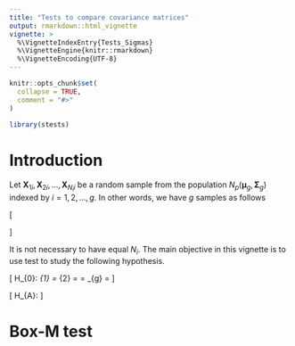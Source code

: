 ```yaml
---
title: "Tests to compare covariance matrices"
output: rmarkdown::html_vignette
vignette: >
  %\VignetteIndexEntry{Tests_Sigmas}
  %\VignetteEngine{knitr::rmarkdown}
  %\VignetteEncoding{UTF-8}
---
```


```r
knitr::opts_chunk$set(
  collapse = TRUE,
  comment = "#>"
)
```

```r
library(stests)
```

# Introduction

Let $\mathbf{X}_{1i}, \mathbf{X}_{2i}, \ldots, \mathbf{X}_{N_i i}$ be a random sample from the population 
$N_p(\boldsymbol{\mu}_g, \boldsymbol{\Sigma}_g)$ indexed by $i = 1,2,\ldots,g$. 
In other words, we have $g$ samples as follows

\[
\begin{matrix}
\mathbf{X}_{11}, \mathbf{X}_{21}, \ldots, \mathbf{X}_{N_1 1} \\
\mathbf{X}_{12}, \mathbf{X}_{22}, \ldots, \mathbf{X}_{N_2 2} \\
\vdots \\
\mathbf{X}_{1g}, \mathbf{X}_{2g}, \ldots, \mathbf{X}_{N_g g}
\end{matrix}
\]

It is not necessary to have equal $N_i$. The main objective in this vignette is to use test to study the following hypothesis.

\[
H_{0}: \Sigma_{1} = \Sigma_{2} = \cdots = \Sigma_{g} = \Sigma
\]

\[
H_{A}: \text{at least one } \Sigma \text{ is different}
\]

# Box-M test


